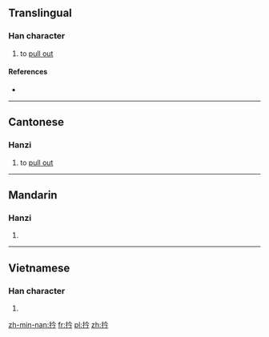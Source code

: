 ==Translingual==

===Han character===
{{Han char|rn=64|rad=手|as=04|sn=7|four=5802<sub>7</sub>|canj=手人戈弓 (QOIN)|ids=⿰[[扌]][[今]]}}

# {{context|Cantonese}} to [[pull out]]

====References====
* {{Han ref|kx=0419.010|dkj=11836|dj=0765.230|hdz=31840.060|uh=6272|ud=25202|bh=CAF5|bd=51957}}

----

==Cantonese==

===Hanzi===
{{yue-hanzi|jyut=[[ngam4]]|y=ngam4}}

# to [[pull out]]

----

==Mandarin==

===Hanzi===
{{cmn-hanzi|pin=[[qián]] ([[qian2]]), [[pān]] ([[pan1]])|wg=ch'ien<sup>2</sup>, p'an<sup>1</sup>}}

# {{defn|lang=cmn|sort=手04}}

----

==Vietnamese==

===Han character===
{{vi-readings|rs=手04| hanviet = cầm}}

# {{defn|lang=vi|sort=手04}}

[[zh-min-nan:扲]]
[[fr:扲]]
[[pl:扲]]
[[zh:扲]]